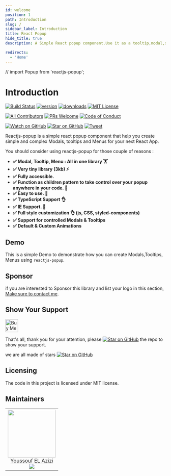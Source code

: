 ```yaml
---
id: welcome
position: 1
path: Introduction
slug: /
sidebar_label: Introduction
title: React Popup
hide_title: true
description: A Simple React popup component.Use it as a tooltip,modal,sub-menu and match more ...

redirects:
  - 'Home'
---
```


// import Popup from 'reactjs-popup';

# Introduction

[![Build Status][build-badge]][build]
[![version][version-badge]][package]
[![downloads][downloads-badge]][npmtrends]
[![MIT License][license-badge]][license]

[![All Contributors](https://img.shields.io/badge/all_contributors-16-orange.svg?style=flat-square)](#contributors)
[![PRs Welcome][prs-badge]][prs]
[![Code of Conduct][coc-badge]][coc]

[![Watch on GitHub][github-watch-badge]][github-watch]
[![Star on GitHub][github-star-badge]][github-star]
[![Tweet][twitter-badge]][twitter]

Reactjs-popup is a simple react popup component that help you create simple and complex Modals, tooltips and Menus for your next React App.

You should consider using reactjs-popup for those couple of reasons :

- **✅ Modal, Tooltip, Menu : All in one library 🏋️**
- **✅ Very tiny library (3kb) ⚡️**
- **✅ Fully accessible.**
- **✅ Function as children pattern to take control over your popup anywhere in your code. 💪**
- **✅ Easy to use. 🚀**
- **✅ TypeScript Support 👌**
- **✅ IE Support. 🚀**
- **✅ Full style customization 👌 (js, CSS, styled-components)**
- **✅ Support for controlled Modals & Tooltips**
- **✅ Default & Custom Animations**

## Demo

This is a simple Demo to demonstrate how you can create Modals,Tooltips, Menus using `reactjs-popup`.

<Demo />

## Sponsor

if you are interested to Sponsor this library and list your logo in this section, [Make sure to contact me](https://twitter.com/ElaziziYoussouf).

## Show Your Support

<a href="https://www.buymeacoffee.com/yjose" target="_blank">
  <img
    src="https://cdn.buymeacoffee.com/buttons/default-orange.png"
    alt="Buy Me A Coffee"
    height="40px"
  />
</a>
<br />

That's all, thank you for your attention, please [![Star on GitHub][github-star-badge]][github-star] the repo to show your support.

we are all made of stars [![Star on GitHub][github-star-badge]][github-star]

## Licensing

The code in this project is licensed under MIT license.

## Maintainers

<table>
  <tbody>
    <tr>
      <td align="center">
        <a href="http://elazizi.com/">
          <img
            width="150"
            height="150"
            src="https://github.com/yjose.png?v=3&s=150"
          />
          <br />
          Youssouf EL Azizi
        </a>
        <div>
          <a href="https://twitter.com/ElaziziYoussouf">
            <img src="https://img.shields.io/twitter/follow/ElaziziYoussouf.svg?style=social&label=Follow" />
          </a>
        </div>
      </td>
    </tr>
  </tbody>
</table>

[build-badge]: https://img.shields.io/travis/yjose/reactjs-popup.svg?style=flat-square
[build]: https://travis-ci.org/yjose/reactjs-popup
[version-badge]: https://img.shields.io/npm/v/reactjs-popup.svg?style=flat-square
[package]: https://www.npmjs.com/package/reactjs-popup
[downloads-badge]: https://img.shields.io/npm/dt/reactjs-popup.svg?style=flat-square
[npmtrends]: http://www.npmtrends.com/reactjs-popup
[license-badge]: https://img.shields.io/npm/l/reactjs-popup.svg?style=flat-square
[license]: https://github.com/yjose/reactjs-popup/blob/master/LICENSE
[prs-badge]: https://img.shields.io/badge/PRs-welcome-brightgreen.svg?style=flat-square
[prs]: http://makeapullrequest.com
[coc-badge]: https://img.shields.io/badge/code%20of-conduct-ff69b4.svg?style=flat-square
[coc]: https://github.com/yjose/reactjs-popup/blob/master/CODE_OF_CONDUCT.md
[github-watch-badge]: https://img.shields.io/github/watchers/yjose/reactjs-popup.svg?style=social
[github-watch]: https://github.com/yjose/reactjs-popup/watchers
[github-star-badge]: https://img.shields.io/github/stars/yjose/reactjs-popup.svg?style=social
[github-star]: https://github.com/yjose/reactjs-popup/stargazers
[twitter]: https://twitter.com/intent/tweet?text=Check%20out%20reactjs-popup%20by%20%40ElaziziYoussouf%20https%3A%2F%2Fgithub.com%2Fyjose%2Freactjs-popup%20%F0%9F%91%8D
[twitter-badge]: https://img.shields.io/twitter/url/https/github.com/yjose/reactjs-popup.svg?style=social
[all-contributors]: https://github.com/yjose/all-contributors
